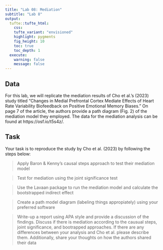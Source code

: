 ```yaml
---
title: "Lab 08: Mediation"
subtitle: "Lab 8"
output: 
  tufte::tufte_html:
    css: 
    tufte_variant: "envisioned"
    highlight: pygments
    fig_height: 10
    toc: true
    toc_depth: 1
  execute:
    warning: false
    message: false
---
```


## Data

For this lab, we will replicate the mediation results of Cho et al.'s (2023) study titled "Changes in Medial Prefrontal Cortex Mediate Effects of Heart Rate Variability Biofeedback on Positive Emotional Memory Biases." On page 7 of the article, the authors provide a path diagram (Fig. 2) of the mediation model they employed. The data for the mediation analysis can be found at https://osf.io/t5s4z/.

## Task

Your task is to reproduce the study by Cho et al. (2023) by following the steps below:

> Apply Baron & Kenny's causal steps approach to test their mediation model

> Test for mediation using the joint significance test

> Use the Lavaan package to run the mediation model and calculate the bootstrapped indirect effect

> Create a path model diagram (labeling things appropiately) using your preferred software

> Write-up a report using APA style and provide a discussion of the findings. Discuss if there is mediation according to the causual steps, joint significance, and bootrapped approaches. If there are any differences between your analysis and Cho et al. please describe them. 
Additionally, share your thoughts on how the authors shared their data


